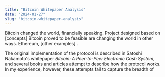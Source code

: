 ```yaml
---
title: "Bitcoin Whitepaper Analysis"
date: "2024-01-27"
slug: "bitcoin-whitepaper-analysis"
---
```


Bitcoin changed the world, financially speaking. Project designed based on [concepts] Bitcoin proved to be 
feasible are changing the world in other ways. Ethereum, [other examples] . 

The original implementation of the protocol is described in Satoshi Nakamoto's whitepaper *Bitcoin: A Peer-to-Peer 
Electronic Cash System*, and several books and articles attempt to describe how the protocol works. In my experience,
however, these attempts fail to capture the breadth of 